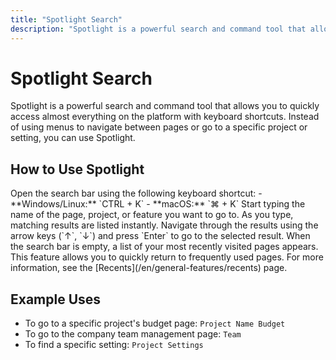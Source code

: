 ```yaml
---
title: "Spotlight Search"
description: "Spotlight is a powerful search and command tool that allows you to quickly access almost everything on the platform with keyboard shortcuts."
---
```


# Spotlight Search

Spotlight is a powerful search and command tool that allows you to quickly access almost everything on the platform with keyboard shortcuts. Instead of using menus to navigate between pages or go to a specific project or setting, you can use Spotlight.

## How to Use Spotlight

<Steps>
  <Step title="Open Spotlight">
    Open the search bar using the following keyboard shortcut:
    - **Windows/Linux:** `CTRL + K`
    - **macOS:** `⌘ + K`
  </Step>
  <Step title="Search">
    Start typing the name of the page, project, or feature you want to go to. As you type, matching results are listed instantly.
  </Step>
  <Step title="Go to the Result">
    Navigate through the results using the arrow keys (`↑`, `↓`) and press `Enter` to go to the selected result.
  </Step>
</Steps>

<Tip title="Recents">
  When the search bar is empty, a list of your most recently visited pages appears. This feature allows you to quickly return to frequently used pages. For more information, see the [Recents](/en/general-features/recents) page.
</Tip>

## Example Uses

- To go to a specific project's budget page: `Project Name Budget`
- To go to the company team management page: `Team`
- To find a specific setting: `Project Settings`
